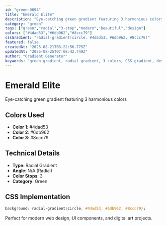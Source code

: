 ```yaml
---
id: "green-0094"
title: "Emerald Elite"
description: "Eye-catching green gradient featuring 3 harmonious colors"
category: "green"
tags: ["green","radial","3-stop","modern","beautiful","design"]
colors: ["#4dad53","#6db962","#8ccc79"]
cssGradient: "radial-gradient(circle, #4dad53, #6db962, #8ccc79)"
featured: false
createdAt: "2025-08-21T03:22:56.775Z"
updatedAt: "2025-08-25T07:08:42.749Z"
author: "Gradient Generator"
keywords: "green gradient, radial gradient, 3 colors, CSS gradient, design, #4dad53, #6db962, #8ccc79"
---
```


# Emerald Elite

Eye-catching green gradient featuring 3 harmonious colors

## Colors Used
- **Color 1**: #4dad53
- **Color 2**: #6db962
- **Color 3**: #8ccc79

## Technical Details
- **Type**: Radial Gradient
- **Angle**: N/A (Radial)
- **Color Stops**: 3
- **Category**: Green

## CSS Implementation
```css
background: radial-gradient(circle, #4dad53, #6db962, #8ccc79);
```

Perfect for modern web design, UI components, and digital art projects.
